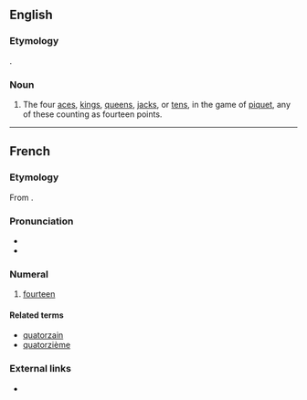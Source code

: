==English==

===Etymology===
{{borrowing|fr|lang=en}}.

===Noun===
{{en-noun}}

# {{context|cards|lang=en}} The four [[ace]]s, [[king]]s, [[queen]]s, [[jack]]s, or [[ten]]s, in the game of [[piquet]], any of these counting as fourteen points.

----

==French==
{{cardinalbox|fr|13|14|15|treize|quinze|ord=quatorzième|wplink=Quatorze}}

===Etymology===
From {{etyl|la|fr}} {{term|quattuordecim|lang=la}}.

===Pronunciation===
* {{audio|Fr-quatorze.ogg|audio|lang=fr}}
* {{IPA|lang=fr|/ka.tɔʁz/}}

===Numeral===
{{head|fr|numeral}}

# [[fourteen]]

====Related terms====
* [[quatorzain]]
* [[quatorzième]]

===External links===
* {{R:TLFi}}

[[Category:fr:Cardinal numbers]]

----

==Guernésiais==
{{cardinalbox|roa-grn|13|14|15|treize|tchinze}}

===Etymology===
From {{etyl|fro|roa-grn}} {{term|quatorze|lang=fro}}, from {{etyl|la|roa-grn}} {{term|quattuordecim|lang=la}}.

===Numeral===
{{head|roa-grn|numeral}}

# [[fourteen]]

[[Category:roa-grn:Cardinal numbers]]

----

==Jèrriais==
{{cardinalbox|roa-jer|13|14|15|treize|tchînze}}

===Etymology===
From {{etyl|fro|roa-jer}} {{term|quatorze|lang=fro}}, from {{etyl|la|roa-jer}} {{term|quattuordecim|lang=la}}.

===Numeral===
{{head|roa-jer|numeral}}

# [[fourteen]]

[[Category:roa-jer:Cardinal numbers]]

----

==Old French==

===Etymology===
From {{etyl|la|fro}} {{term|quattuordecim|lang=la}}.

===Numeral===
{{head|fro|numeral}}

# [[fourteen]]

[[Category:fro:Cardinal numbers]]

----

==Portuguese==

===Numeral===
{{pt-cardinal}}

# {{alternative form of|catorze|lang=pt}}

===Noun===
'''quatorze''' {{g|m}}

# {{alternative form of|catorze|lang=pt}}

[[ast:quatorze]]
[[bs:quatorze]]
[[ca:quatorze]]
[[cs:quatorze]]
[[cy:quatorze]]
[[da:quatorze]]
[[de:quatorze]]
[[et:quatorze]]
[[el:quatorze]]
[[es:quatorze]]
[[eo:quatorze]]
[[eu:quatorze]]
[[fr:quatorze]]
[[gl:quatorze]]
[[ko:quatorze]]
[[hy:quatorze]]
[[io:quatorze]]
[[is:quatorze]]
[[it:quatorze]]
[[lo:quatorze]]
[[lt:quatorze]]
[[hu:quatorze]]
[[nl:quatorze]]
[[ja:quatorze]]
[[no:quatorze]]
[[oc:quatorze]]
[[uz:quatorze]]
[[pl:quatorze]]
[[pt:quatorze]]
[[ro:quatorze]]
[[ru:quatorze]]
[[so:quatorze]]
[[fi:quatorze]]
[[sv:quatorze]]
[[ta:quatorze]]
[[chr:quatorze]]
[[tr:quatorze]]
[[uk:quatorze]]
[[vi:quatorze]]
[[wa:quatorze]]
[[zh:quatorze]]